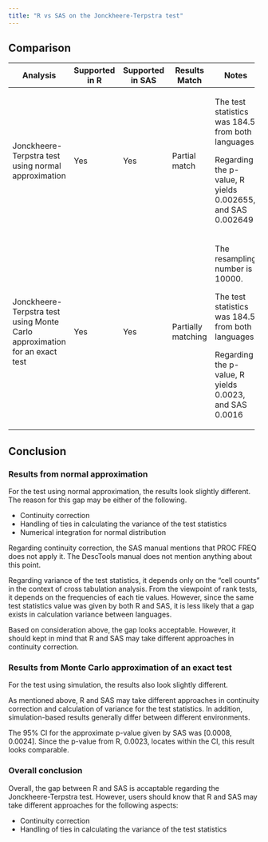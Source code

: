 ```yaml
---
title: "R vs SAS on the Jonckheere-Terpstra test"
---
```


## Comparison

+----------------------------------------------------------------------------+----------------+------------------+--------------------+------------------------------------------------------------+
| Analysis                                                                   | Supported in R | Supported in SAS | Results Match      | Notes                                                      |
+============================================================================+================+==================+====================+============================================================+
| Jonckheere-Terpstra test using normal approximation                        | Yes            | Yes              | Partial match      | The test statistics was 184.5 from both languages.         |
|                                                                            |                |                  |                    |                                                            |
|                                                                            |                |                  |                    | Regarding the p-value, R yields 0.002655, and SAS 0.002649 |
+----------------------------------------------------------------------------+----------------+------------------+--------------------+------------------------------------------------------------+
| Jonckheere-Terpstra test using Monte Carlo approximation for an exact test | Yes            | Yes              | Partially matching | The resampling number is 10000.                            |
|                                                                            |                |                  |                    |                                                            |
|                                                                            |                |                  |                    | The test statistics was 184.5 from both languages.         |
|                                                                            |                |                  |                    |                                                            |
|                                                                            |                |                  |                    | Regarding the p-value, R yields 0.0023, and SAS 0.0016     |
+----------------------------------------------------------------------------+----------------+------------------+--------------------+------------------------------------------------------------+

## Conclusion
### Results from normal approximation
For the test using normal approximation, the results look slightly different. 
The reason for this gap may be either of the following.

- Continuity correction
- Handling of ties in calculating the variance of the test statistics
- Numerical integration for normal distribution

Regarding continuity correction, the SAS manual mentions that PROC FREQ does not 
apply it. The DescTools manual does not mention anything about this point.

Regarding variance of the test statistics, it depends only on the "cell counts" 
in the context of cross tabulation analysis. From the viewpoint of rank tests,
it depends on the frequencies of each tie values. However, since the same test 
statistics value was given by both R and SAS, it is less likely that a gap exists 
in calculation variance between languages.

Based on consideration above, the gap looks acceptable. However, it should 
kept in mind that R and SAS may take different approaches in continuity 
correction.

### Results from Monte Carlo approximation of an exact test
For the test using simulation, the results also look slightly different. 

As mentioned above, R and SAS may take different approaches in continuity 
correction and calculation of variance for the test statistics. In addition,
simulation-based results generally differ between different environments.

The $95 \%$ CI for the approximate p-value given by SAS was $[0.0008, 0.0024]$.
Since the p-value from R, 0.0023, locates within the CI, this result looks 
comparable. 

### Overall conclusion
Overall, the gap between R and SAS is accaptable regarding the Jonckheere-Terpstra 
test. However, users should know that R and SAS may take different approaches 
for the following aspects:

- Continuity correction
- Handling of ties in calculating the variance of the test statistics

